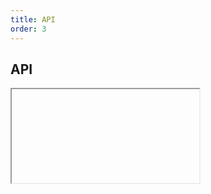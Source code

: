 ```yaml
---
title: API
order: 3
---
```



## API

<Iframe url="/apis/Popover.html" />

## Setup

There are 2 ways to initialise the component.

### Automatic

Add `data-ecl-auto-init="Popover"` attribute to component's markup:

```html
<div class="ecl-popover" data-ecl-popover data-ecl-auto-init="Popover">...</div>
```

Use the `ECL` library's `autoInit()` (`ECL.autoInit()`) when your page is ready or other custom event you want to hook onto.

### Manual

Get target element, create an instance and invoke `init()`.

Given you have 1 element with an attribute `data-ecl-popover` on the page:

```js
var elt = document.querySelector('[data-ecl-popover]');
var popover = new ECL.Popover(elt);
popover.init();
```

### Retrieve an existing instance

If an existing instance needs to be updated, it can be retrieved this way:

```js
var elt = document.querySelector('[data-ecl-popover]');
var instance = ECL.components.get(elt);
```

To update an existing instance, you can run `destroy()` and `init()` on this instance, like this:

```
instance.destroy();
instance.init();
```
